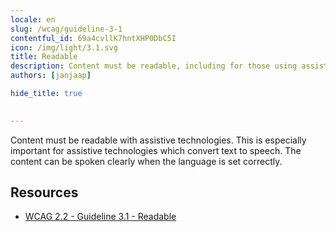 ```yaml
---
locale: en
slug: /wcag/guideline-3-1
contentful_id: 69a4cvllK7hntXHP0DbC5I
icon: /img/light/3.1.svg
title: Readable
description: Content must be readable, including for those using assistive technologies.
authors: [janjaap]

hide_title: true

	
---
```


<Hero
  title="Readable"
  icon="/img/light/3.1.svg"
  prefix="Guideline 3.1"
/>

Content must be readable with assistive technologies. This is especially important for assistive technologies which convert text to speech. The content can be spoken clearly when the language is set correctly.

## Resources

- [WCAG 2.2 - Guideline 3.1 - Readable](https://www.w3.org/TR/WCAG22/#readable)